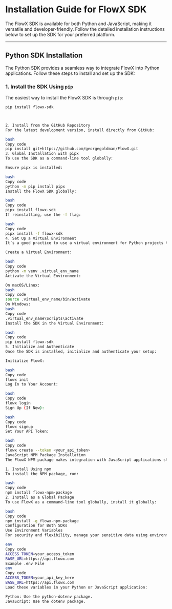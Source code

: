 # Installation Guide for FlowX SDK

The FlowX SDK is available for both Python and JavaScript, making it versatile and developer-friendly. Follow the detailed installation instructions below to set up the SDK for your preferred platform.

---

## Python SDK Installation

The Python SDK provides a seamless way to integrate FlowX into Python applications. Follow these steps to install and set up the SDK:

### 1. **Install the SDK Using `pip`**
The easiest way to install the FlowX SDK is through `pip`:

```bash
pip install flowx-sdk



2. Install from the GitHub Repository
For the latest development version, install directly from GitHub:

bash
Copy code
pip install git+https://github.com/georgegoldman/FlowX.git
3. Global Installation with pipx
To use the SDK as a command-line tool globally:

Ensure pipx is installed:

bash
Copy code
python -m pip install pipx
Install the FlowX SDK globally:

bash
Copy code
pipx install flowx-sdk
If reinstalling, use the -f flag:

bash
Copy code
pipx install -f flowx-sdk
4. Set Up a Virtual Environment
It’s a good practice to use a virtual environment for Python projects to avoid dependency conflicts.

Create a Virtual Environment:

bash
Copy code
python -m venv .virtual_env_name
Activate the Virtual Environment:

On macOS/Linux:
bash
Copy code
source .virtual_env_name/bin/activate
On Windows:
bash
Copy code
.virtual_env_name\Scripts\activate
Install the SDK in the Virtual Environment:

bash
Copy code
pip install flowx-sdk
5. Initialize and Authenticate
Once the SDK is installed, initialize and authenticate your setup:

Initialize FlowX:

bash
Copy code
flowx init
Log In to Your Account:

bash
Copy code
flowx login
Sign Up (If New):

bash
Copy code
flowx signup
Set Your API Token:

bash
Copy code
flowx create --token <your_api_token>
JavaScript NPM Package Installation
The FlowX NPM package makes integration with JavaScript applications straightforward.

1. Install Using npm
To install the NPM package, run:

bash
Copy code
npm install flowx-npm-package
2. Install as a Global Package
To use FlowX as a command-line tool globally, install it globally:

bash
Copy code
npm install -g flowx-npm-package
Configuration for Both SDKs
Use Environment Variables
For security and flexibility, manage your sensitive data using environment variables. Create a .env file in your project directory and add:

env
Copy code
ACCESS_TOKEN=your_access_token
BASE_URL=https://api.flowx.com
Example .env File
env
Copy code
ACCESS_TOKEN=your_api_key_here
BASE_URL=https://api.flowx.com
Load these variables in your Python or JavaScript application:

Python: Use the python-dotenv package.
JavaScript: Use the dotenv package.
